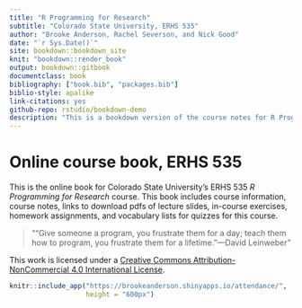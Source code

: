 ```yaml
--- 
title: "R Programming for Research"
subtitle: "Colorado State University, ERHS 535"
author: "Brooke Anderson, Rachel Severson, and Nick Good"
date: "`r Sys.Date()`"
site: bookdown::bookdown_site
knit: "bookdown::render_book"
output: bookdown::gitbook
documentclass: book
bibliography: ["book.bib", "packages.bib"]
biblio-style: apalike
link-citations: yes
github-repo: rstudio/bookdown-demo
description: "This is a bookdown version of the course notes for R Programming for Research, Colorado State University, Fall 2016."
---
```


# Online course book, ERHS 535 {-}

This is the online book for Colorado State University's ERHS 535 *R Programming for Research* course. This book includes course information, course notes, links to download pdfs of lecture slides, in-course exercises, homework assignments, and vocabulary lists for quizzes for this course. 

> "“Give someone a program, you frustrate them for a day; teach them how to program, you frustrate them for a lifetime.”---David Leinweber"

This work is licensed under a [Creative Commons Attribution-NonCommercial 4.0 International License](https://creativecommons.org/licenses/by-nc/4.0/).

```r
knitr::include_app("https://brookeanderson.shinyapps.io/attendance/",
                   height = "600px")
```


